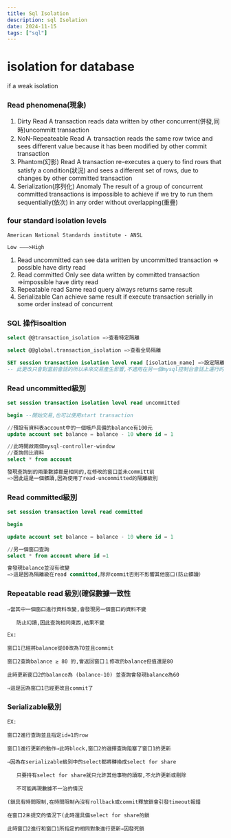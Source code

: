 ```yaml
---
title: Sql Isolation
description: sql Isolation
date: 2024-11-15
tags: ["sql"]
---
```


# isolation for database

if a weak isolation

### Read phenomena(現象)

1. Dirty Read
   A transaction reads data written by other concurrent(併發,同時)uncommitt transaction
2. NoN-Repeateable Read
   Ａ transaction reads the same row twice and sees different value because it has been modified by other commit transaction
3. Phantom(幻影) Read
   A transaction re-executes a query to find rows that satisfy a condition(狀況) and sees a different set of rows, due to changes by other committed transaction
4. Serialization(序列化) Anomaly
   The result of a group of concurrent committed transactions is impossible to achieve if we try to run them sequentially(依次) in any order without overlapping(重疊)

### four standard isolation levels

```text
American National Standards institute - ANSL

Low ———>High
```

1. Read uncommitted
   can see data written by uncommitted transaction ⇒ possible have dirty read
2. Read committed
   Only see data written by committed transaction ⇒impossible have dirty read
3. Repeatable read
   Same read query always returns same result
4. Serializable
   Can achieve same result if execute transaction serially in some order instead of concurrent

### SQL 操作isoaltion

```sql
select @@transaction_isolation =>查看特定隔離

select @@global.transaction_isolation =>查看全局隔離

SET session transaction isolation level read [isolation_name] =>設定隔離級別
-- 此更改只會對當前會話的所以未來交易產生影響,不適用在另一個mysql控制台會話上運行的事物
```

### Read uncommitted級別

```sql
set session transaction isolation level read uncommitted

begin --開始交易,也可以使用start transaction

//預設有資料表account中的一個帳戶具備的balance有100元
update account set balance = balance - 10 where id = 1

//此時開啟兩個mysql-controller-window
//查詢同比資料
select * from account

發現查詢到的兩筆數據都是相同的,在修改的窗口並未committ前
=>因此這是一個髒讀,因為使用了read-uncommitted的隔離級別

```

### Read committed級別

```sql
set session transaction level read committed

begin

update account set balance = balance - 10 where id = 1

//另一個窗口查詢
select * from account where id =1

會發現balance並沒有改變
=>這是因為隔離級在read committed,除非commit否則不影響其他窗口(防止髒讀）
```

### Repeatable read 級別(確保數據一致性

```text
⇒當其中一個窗口進行資料改變,會發現另一個窗口的資料不變

   防止幻讀,因此查詢相同東西,結果不變

Ex:

窗口1已經將balance從80改為70並且commit

窗口2查詢balance ≥ 80 的,會返回窗口１修改的balance但值還是80

此時更新窗口2的balance為 (balance-10) 並查詢會發現balance為60

⇒這是因為窗口1已經更改且commit了
```

### Serializable級別

```text
EX:

窗口2進行查詢並且指定id=1的row

窗口1進行更新的動作⇒此時block,窗口2的選擇查詢阻塞了窗口1的更新

⇒因為在serializable級別中的select都將轉換成select for share

   只要持有select for share就只允許其他事物的讀取,不允許更新或刪除

   不可能再現數據不一治的情況

(鎖具有時間限制,在時間限制內沒有rollback或commit釋放鎖會引發timeout報錯

在窗口2未提交的情況下(此時還具備select for share的鎖

此時窗口2進行和窗口1所指定的相同對象進行更新⇒因發死鎖
```

